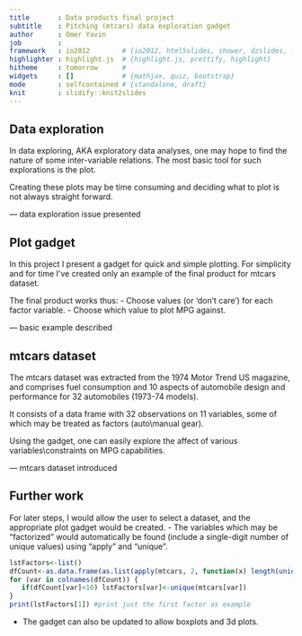 ```yaml
---
title       : Data products final project
subtitle    : Pitching (mtcars) data exploration gadget
author      : Omer Yavin
job         : 
framework   : io2012        # {io2012, html5slides, shower, dzslides, ...}
highlighter : highlight.js  # {highlight.js, prettify, highlight}
hitheme     : tomorrow      # 
widgets     : []            # {mathjax, quiz, bootstrap}
mode        : selfcontained # {standalone, draft}
knit        : slidify::knit2slides
---
```



## Data exploration

In data exploring, AKA exploratory data analyses, one may hope to find the nature of some inter-variable relations. The most basic tool for such explorations is the plot.

Creating these plots may be time consuming and deciding what to plot is not always straight forward.

--- data exploration issue presented

## Plot gadget

In this project I present a gadget for quick and simple plotting.
For simplicity and for time I've created only an example of the final product for mtcars dataset.

The final product works thus:
- Choose values (or 'don't care') for each factor variable.
- Choose which value to plot MPG against.

--- basic example described

## mtcars dataset

The mtcars dataset was extracted from the 1974 Motor Trend US magazine, and comprises fuel consumption and 10 aspects of automobile design and performance for 32 automobiles (1973-74 models).

It consists of a data frame with 32 observations on 11 variables, some of which may be treated as factors (auto\\manual gear).

Using the gadget, one can easily explore the affect of various variables\\constraints on MPG capabilities.

--- mtcars dataset introduced

## Further work
For later steps, I would allow the user to select a dataset, and the appropriate plot gadget would be created.
- The variables which may be "factorized" would automatically be found (include a single-digit number of unique values) using "apply" and "unique".
```r
lstFactors<-list()
dfCount<-as.data.frame(as.list(apply(mtcars, 2, function(x) length(unique(x)))))
for (var in colnames(dfCount)) {
   if(dfCount[var]<10) lstFactors[var]<-unique(mtcars[var])
}
print(lstFactors[1]) #print just the first factor as example
```
- The gadget can also be updated to allow boxplots and 3d plots.


